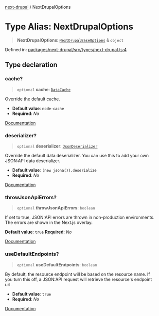 [next-drupal](../globals.mdx) / NextDrupalOptions

# Type Alias: NextDrupalOptions

> **NextDrupalOptions**: [`NextDrupalBaseOptions`](NextDrupalBaseOptions.mdx) & `object`

Defined in: [packages/next-drupal/src/types/next-drupal.ts:4](https://github.com/chapter-three/next-drupal/blob/b814feb907442ea504825c35810c973aeb865442/packages/next-drupal/src/types/next-drupal.ts#L4)

## Type declaration

### cache?

> `optional` **cache**: [`DataCache`](../interfaces/DataCache.mdx)

Override the default cache.

- **Default value**: `node-cache`
- **Required**: _No_

[Documentation](https://next-drupal.org/docs/client/configuration#cache)

### deserializer?

> `optional` **deserializer**: [`JsonDeserializer`](JsonDeserializer.mdx)

Override the default data deserializer. You can use this to add your own JSON:API data deserializer.

- **Default value**: `(new jsona()).deserialize`
- **Required**: _No_

[Documentation](https://next-drupal.org/docs/client/configuration#deserializer)

### throwJsonApiErrors?

> `optional` **throwJsonApiErrors**: `boolean`

If set to true, JSON:API errors are thrown in non-production environments. The errors are shown in the Next.js overlay.

**Default value**: `true`
**Required**: _No_

[Documentation](https://next-drupal.org/docs/client/configuration#throwjsonapierrors)

### useDefaultEndpoints?

> `optional` **useDefaultEndpoints**: `boolean`

By default, the resource endpoint will be based on the resource name. If you turn this off, a JSON:API request will retrieve the resource's endpoint url.

- **Default value**: `true`
- **Required**: _No_

[Documentation](https://next-drupal.org/docs/client/configuration#usedefaultendpoints)
